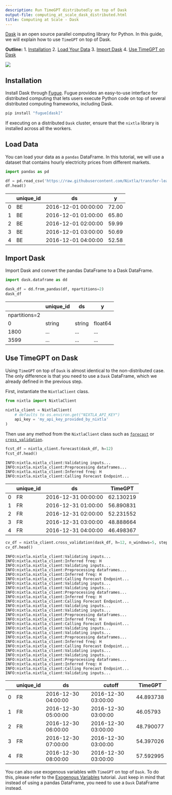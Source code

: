 ```yaml
---
description: Run TimeGPT distributedly on top of Dask
output-file: computing_at_scale_dask_distributed.html
title: Computing at Scale - Dask
---
```



[Dask](https://www.dask.org/get-started) is an open source parallel
computing library for Python. In this guide, we will explain how to use
`TimeGPT` on top of Dask.

**Outline:** 1. [Installation](#installation) 2. [Load Your
Data](#load-your-data) 3. [Import Dask](#import-dask) 4. [Use TimeGPT on
Dask](#use-timegpt-on-dask)

[![](https://colab.research.google.com/assets/colab-badge.svg)](https://colab.research.google.com/github/Nixtla/nixtla/blob/main/nbs/docs/how-to-guides/1_computing_at_scale_with_dask.ipynb)

## Installation

Install Dask through [Fugue](https://fugue-tutorials.readthedocs.io/).
Fugue provides an easy-to-use interface for distributed computing that
lets users execute Python code on top of several distributed computing
frameworks, including Dask.

```python
pip install "fugue[dask]"
```

If executing on a distributed `Dask` cluster, ensure that the `nixtla`
library is installed across all the workers.

## Load Data

You can load your data as a `pandas` DataFrame. In this tutorial, we
will use a dataset that contains hourly electricity prices from
different markets.

```python
import pandas as pd 

df = pd.read_csv('https://raw.githubusercontent.com/Nixtla/transfer-learning-time-series/main/datasets/electricity-short.csv') 
df.head()
```

|     | unique_id | ds                  | y     |
|-----|-----------|---------------------|-------|
| 0   | BE        | 2016-12-01 00:00:00 | 72.00 |
| 1   | BE        | 2016-12-01 01:00:00 | 65.80 |
| 2   | BE        | 2016-12-01 02:00:00 | 59.99 |
| 3   | BE        | 2016-12-01 03:00:00 | 50.69 |
| 4   | BE        | 2016-12-01 04:00:00 | 52.58 |

## Import Dask

Import Dask and convert the pandas DataFrame to a Dask DataFrame.

```python
import dask.dataframe as dd

dask_df = dd.from_pandas(df, npartitions=2)
dask_df
```

|               | unique_id | ds     | y       |
|---------------|-----------|--------|---------|
| npartitions=2 |           |        |         |
| 0             | string    | string | float64 |
| 1800          | ...       | ...    | ...     |
| 3599          | ...       | ...    | ...     |

## Use TimeGPT on Dask

Using `TimeGPT` on top of `Dask` is almost identical to the
non-distributed case. The only difference is that you need to use a
`Dask` DataFrame, which we already defined in the previous step.

First, instantiate the `NixtlaClient` class.

```python
from nixtla import NixtlaClient
```


```python
nixtla_client = NixtlaClient(
    # defaults to os.environ.get("NIXTLA_API_KEY")
    api_key = 'my_api_key_provided_by_nixtla'
)
```

Then use any method from the `NixtlaClient` class such as
[`forecast`](https://nixtlaverse.nixtla.io/nixtla/nixtla_client.html#nixtlaclient-forecast)
or
[`cross_validation`](https://nixtlaverse.nixtla.io/nixtla/nixtla_client.html#nixtlaclient-cross-validation).

```python
fcst_df = nixtla_client.forecast(dask_df, h=12)
fcst_df.head()
```

``` text
INFO:nixtla.nixtla_client:Validating inputs...
INFO:nixtla.nixtla_client:Preprocessing dataframes...
INFO:nixtla.nixtla_client:Inferred freq: H
INFO:nixtla.nixtla_client:Calling Forecast Endpoint...
```

|     | unique_id | ds                  | TimeGPT   |
|-----|-----------|---------------------|-----------|
| 0   | FR        | 2016-12-31 00:00:00 | 62.130219 |
| 1   | FR        | 2016-12-31 01:00:00 | 56.890831 |
| 2   | FR        | 2016-12-31 02:00:00 | 52.231552 |
| 3   | FR        | 2016-12-31 03:00:00 | 48.888664 |
| 4   | FR        | 2016-12-31 04:00:00 | 46.498367 |

```python
cv_df = nixtla_client.cross_validation(dask_df, h=12, n_windows=5, step_size=2)
cv_df.head()
```

``` text
INFO:nixtla.nixtla_client:Validating inputs...
INFO:nixtla.nixtla_client:Inferred freq: H
INFO:nixtla.nixtla_client:Validating inputs...
INFO:nixtla.nixtla_client:Preprocessing dataframes...
INFO:nixtla.nixtla_client:Inferred freq: H
INFO:nixtla.nixtla_client:Calling Forecast Endpoint...
INFO:nixtla.nixtla_client:Validating inputs...
INFO:nixtla.nixtla_client:Validating inputs...
INFO:nixtla.nixtla_client:Preprocessing dataframes...
INFO:nixtla.nixtla_client:Inferred freq: H
INFO:nixtla.nixtla_client:Calling Forecast Endpoint...
INFO:nixtla.nixtla_client:Validating inputs...
INFO:nixtla.nixtla_client:Validating inputs...
INFO:nixtla.nixtla_client:Preprocessing dataframes...
INFO:nixtla.nixtla_client:Inferred freq: H
INFO:nixtla.nixtla_client:Calling Forecast Endpoint...
INFO:nixtla.nixtla_client:Validating inputs...
INFO:nixtla.nixtla_client:Validating inputs...
INFO:nixtla.nixtla_client:Preprocessing dataframes...
INFO:nixtla.nixtla_client:Inferred freq: H
INFO:nixtla.nixtla_client:Calling Forecast Endpoint...
INFO:nixtla.nixtla_client:Validating inputs...
INFO:nixtla.nixtla_client:Validating inputs...
INFO:nixtla.nixtla_client:Preprocessing dataframes...
INFO:nixtla.nixtla_client:Inferred freq: H
INFO:nixtla.nixtla_client:Calling Forecast Endpoint...
INFO:nixtla.nixtla_client:Validating inputs...
```

|     | unique_id | ds                  | cutoff              | TimeGPT   |
|-----|-----------|---------------------|---------------------|-----------|
| 0   | FR        | 2016-12-30 04:00:00 | 2016-12-30 03:00:00 | 44.893738 |
| 1   | FR        | 2016-12-30 05:00:00 | 2016-12-30 03:00:00 | 46.05793  |
| 2   | FR        | 2016-12-30 06:00:00 | 2016-12-30 03:00:00 | 48.790077 |
| 3   | FR        | 2016-12-30 07:00:00 | 2016-12-30 03:00:00 | 54.397026 |
| 4   | FR        | 2016-12-30 08:00:00 | 2016-12-30 03:00:00 | 57.592995 |

You can also use exogenous variables with `TimeGPT` on top of `Dask`. To
do this, please refer to the [Exogenous
Variables](https://docs.nixtla.io/docs/exogenous_variables) tutorial.
Just keep in mind that instead of using a pandas DataFrame, you need to
use a `Dask` DataFrame instead.

